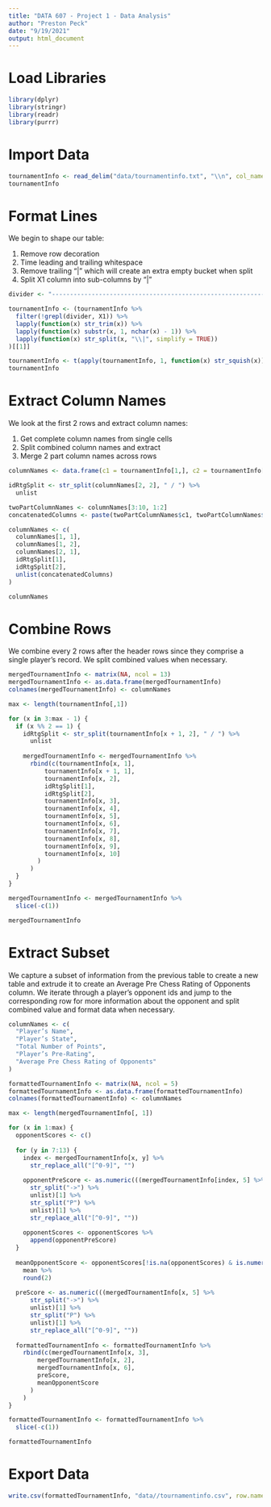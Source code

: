 ```yaml
---
title: "DATA 607 - Project 1 - Data Analysis"
author: "Preston Peck"
date: "9/19/2021"
output: html_document
---
```


# Load Libraries

```r
library(dplyr)
library(stringr)
library(readr)
library(purrr)
```

# Import Data

```r
tournamentInfo <- read_delim("data/tournamentinfo.txt", "\\n", col_names = FALSE, show_col_types = FALSE)
tournamentInfo
```

# Format Lines
We begin to shape our table:

1. Remove row decoration
2. Time leading and trailing whitespace
3. Remove trailing "|" which will create an extra empty bucket when split
4. Split X1 column into sub-columns by "|"

```r
divider <- "-----------------------------------------------------------------------------------------"

tournamentInfo <- (tournamentInfo %>%
  filter(!grepl(divider, X1)) %>%
  lapply(function(x) str_trim(x)) %>%
  lapply(function(x) substr(x, 1, nchar(x) - 1)) %>%
  lapply(function(x) str_split(x, "\\|", simplify = TRUE))
)[[1]]

tournamentInfo <- t(apply(tournamentInfo, 1, function(x) str_squish(x)))
tournamentInfo
```

# Extract Column Names
We look at the first 2 rows and extract column names:

1. Get complete column names from single cells
2. Split combined column names and extract
3. Merge 2 part column names across rows

```r
columnNames <- data.frame(c1 = tournamentInfo[1,], c2 = tournamentInfo[2,])

idRtgSplit <- str_split(columnNames[2, 2], " / ") %>%
  unlist

twoPartColumnNames <- columnNames[3:10, 1:2]
concatenatedColumns <- paste(twoPartColumnNames$c1, twoPartColumnNames$c2)

columnNames <- c(
  columnNames[1, 1], 
  columnNames[1, 2], 
  columnNames[2, 1], 
  idRtgSplit[1], 
  idRtgSplit[2], 
  unlist(concatenatedColumns)
)

columnNames
```

# Combine Rows

We combine every 2 rows after the header rows since they comprise a single player's record. We split combined values when necessary.

```r
mergedTournamentInfo <- matrix(NA, ncol = 13)
mergedTournamentInfo <- as.data.frame(mergedTournamentInfo)
colnames(mergedTournamentInfo) <- columnNames

max <- length(tournamentInfo[,1])

for (x in 3:max - 1) {
  if (x %% 2 == 1) {
    idRtgSplit <- str_split(tournamentInfo[x + 1, 2], " / ") %>%
      unlist
    
    mergedTournamentInfo <- mergedTournamentInfo %>%
      rbind(c(tournamentInfo[x, 1],
          tournamentInfo[x + 1, 1],
          tournamentInfo[x, 2],
          idRtgSplit[1],
          idRtgSplit[2],
          tournamentInfo[x, 3],
          tournamentInfo[x, 4],
          tournamentInfo[x, 5],
          tournamentInfo[x, 6],
          tournamentInfo[x, 7],
          tournamentInfo[x, 8],
          tournamentInfo[x, 9],
          tournamentInfo[x, 10]
        )
      )
  }
}

mergedTournamentInfo <- mergedTournamentInfo %>%
  slice(-c(1))

mergedTournamentInfo
```

# Extract Subset

We capture a subset of information from the previous table to create a new table and extrude it to create an Average Pre Chess Rating of Opponents column. We iterate through a player's opponent ids and jump to the corresponding row for more information about the opponent and split combined value and format data when necessary.

```r
columnNames <- c(
  "Player’s Name", 
  "Player’s State", 
  "Total Number of Points", 
  "Player’s Pre-Rating", 
  "Average Pre Chess Rating of Opponents"
)

formattedTournamentInfo <- matrix(NA, ncol = 5)
formattedTournamentInfo <- as.data.frame(formattedTournamentInfo)
colnames(formattedTournamentInfo) <- columnNames

max <- length(mergedTournamentInfo[, 1])

for (x in 1:max) {
  opponentScores <- c()
  
  for (y in 7:13) {
    index <- mergedTournamentInfo[x, y] %>%
      str_replace_all("[^0-9]", "")
    
    opponentPreScore <- as.numeric(((mergedTournamentInfo[index, 5] %>%
      str_split("->") %>%
      unlist)[1] %>%
      str_split("P") %>%
      unlist)[1] %>%
      str_replace_all("[^0-9]", ""))
    
    opponentScores <- opponentScores %>%
      append(opponentPreScore)
  }
  
  meanOpponentScore <- opponentScores[!is.na(opponentScores) & is.numeric(opponentScores)] %>%
    mean %>%
    round(2)
  
  preScore <- as.numeric(((mergedTournamentInfo[x, 5] %>%
      str_split("->") %>%
      unlist)[1] %>%
      str_split("P") %>%
      unlist)[1] %>%
      str_replace_all("[^0-9]", ""))
    
  formattedTournamentInfo <- formattedTournamentInfo %>%
    rbind(c(mergedTournamentInfo[x, 3],
        mergedTournamentInfo[x, 2],
        mergedTournamentInfo[x, 6],
        preScore,
        meanOpponentScore
      )
    )
}

formattedTournamentInfo <- formattedTournamentInfo %>%
  slice(-c(1))

formattedTournamentInfo
```

# Export Data

```r
write.csv(formattedTournamentInfo, "data//tournamentinfo.csv", row.names = FALSE)
```
